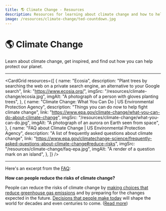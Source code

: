 ```yaml
---
title: 🌎 Climate Change - Resources
description: Resources for learning about climate change and how to help protect our planet.
image: /resources/climate-change/ted-countdown.jpg
---
```



# 🌎 Climate Change

Learn about climate change, get inspired, and find out how you can help protect our planet.

---

<CardGrid
  resources={[
    {
      name: "Ecosia",
      description:
        "Plant trees by searching the web on a private search engine, an alternative to your Google search",
      link: "https://www.ecosia.org/",
      imgSrc: "/resources/climate-change/ecosia.jpg",
      imgAlt: "A photograph of a person with gloves planting trees",
    },
    {
      name: "Climate Change: What You Can Do | US Environmental Protection Agency",
      description: "Things you can do now to help fight climate change",
      link: "https://www.epa.gov/climate-change/what-you-can-do-about-climate-change",
      imgSrc: "/resources/climate-change/what-you-can-do.jpg",
      imgAlt: "A photograph of an aurora on Earth seen from space",
    },
    {
      name: "FAQ about Climate Change | US Environmental Protection Agency",
      description: "A list of frequently asked questions about climate change",
      link: "https://www.epa.gov/climatechange-science/frequently-asked-questions-about-climate-change#reduce-risks",
      imgSrc: "/resources/climate-change/faq-epa.jpg",
      imgAlt: "A render of a question mark on an island",
    },
  ]}
/>

---

Here's an excerpt from the [FAQ](https://www.epa.gov/climatechange-science/frequently-asked-questions-about-climate-change#reduce-risks):

**How can people reduce the risks of climate change?**

People can reduce the risks of climate change by [making choices that reduce greenhouse gas emissions](https://www.epa.gov/climate-change/what-you-can-do-about-climate-change) and by preparing for the changes expected in the future. [Decisions that people make today](https://youtu.be/8Sl28fkrozE?t=17) will shape the world for decades and even centuries to come. ([Read more](https://www.epa.gov/climatechange-science/frequently-asked-questions-about-climate-change#reduce-risks:~:text=Solutions-,How%20can%20people%20reduce%20the%20risks%20of%20climate%20change%3F,-People%20can%20reduce))
